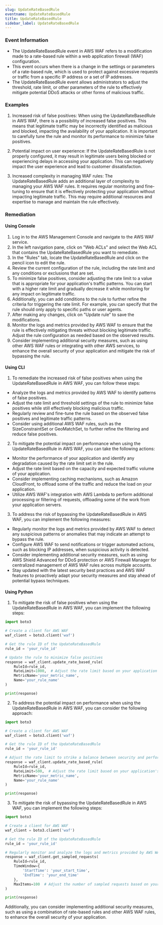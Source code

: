 ```yaml
--- 
slug: UpdateRateBasedRule
eventname: UpdateRateBasedRule
title: UpdateRateBasedRule
sidebar_label: UpdateRateBasedRule
---
```

                       
### Event Information

- The UpdateRateBasedRule event in AWS WAF refers to a modification made to a rate-based rule within a web application firewall (WAF) configuration.
- This event occurs when there is a change in the settings or parameters of a rate-based rule, which is used to protect against excessive requests or traffic from a specific IP address or a set of IP addresses.
- The UpdateRateBasedRule event allows administrators to adjust the threshold, rate limit, or other parameters of the rule to effectively mitigate potential DDoS attacks or other forms of malicious traffic.


### Examples

1. Increased risk of false positives: When using the UpdateRateBasedRule in AWS WAF, there is a possibility of increased false positives. This means that legitimate traffic may be incorrectly identified as malicious and blocked, impacting the availability of your application. It is important to carefully tune the rule and monitor its performance to minimize false positives.

2. Potential impact on user experience: If the UpdateRateBasedRule is not properly configured, it may result in legitimate users being blocked or experiencing delays in accessing your application. This can negatively impact the user experience and lead to customer dissatisfaction.

3. Increased complexity in managing WAF rules: The UpdateRateBasedRule adds an additional layer of complexity to managing your AWS WAF rules. It requires regular monitoring and fine-tuning to ensure that it is effectively protecting your application without impacting legitimate traffic. This may require additional resources and expertise to manage and maintain the rule effectively.

### Remediation

#### Using Console

1. Log in to the AWS Management Console and navigate to the AWS WAF service.
2. In the left navigation pane, click on "Web ACLs" and select the Web ACL that contains the UpdateRateBasedRule you want to remediate.
3. In the "Rules" tab, locate the UpdateRateBasedRule and click on the pencil icon to edit the rule.
4. Review the current configuration of the rule, including the rate limit and any conditions or exclusions that are set.
5. To minimize false positives, consider adjusting the rate limit to a value that is appropriate for your application's traffic patterns. You can start with a higher rate limit and gradually decrease it while monitoring for any impact on legitimate traffic.
6. Additionally, you can add conditions to the rule to further refine the criteria for triggering the rate limit. For example, you can specify that the rule should only apply to specific paths or user agents.
7. After making any changes, click on "Update rule" to save the modifications.
8. Monitor the logs and metrics provided by AWS WAF to ensure that the rule is effectively mitigating threats without blocking legitimate traffic. Adjust the rule configuration as needed based on the observed results.
9. Consider implementing additional security measures, such as using other AWS WAF rules or integrating with other AWS services, to enhance the overall security of your application and mitigate the risk of bypassing the rule.

#### Using CLI

1. To remediate the increased risk of false positives when using the UpdateRateBasedRule in AWS WAF, you can follow these steps:

- Analyze the logs and metrics provided by AWS WAF to identify patterns of false positives.
- Adjust the rate limit and threshold settings of the rule to minimize false positives while still effectively blocking malicious traffic.
- Regularly review and fine-tune the rule based on the observed false positives and legitimate traffic patterns.
- Consider using additional AWS WAF rules, such as the SizeConstraintSet or GeoMatchSet, to further refine the filtering and reduce false positives.

2. To mitigate the potential impact on performance when using the UpdateRateBasedRule in AWS WAF, you can take the following actions:

- Monitor the performance of your application and identify any degradation caused by the rate limit set in the rule.
- Adjust the rate limit based on the capacity and expected traffic volume of your application.
- Consider implementing caching mechanisms, such as Amazon CloudFront, to offload some of the traffic and reduce the load on your application.
- Utilize AWS WAF's integration with AWS Lambda to perform additional processing or filtering of requests, offloading some of the work from your application servers.

3. To address the risk of bypassing the UpdateRateBasedRule in AWS WAF, you can implement the following measures:

- Regularly monitor the logs and metrics provided by AWS WAF to detect any suspicious patterns or anomalies that may indicate an attempt to bypass the rule.
- Configure AWS WAF to send notifications or trigger automated actions, such as blocking IP addresses, when suspicious activity is detected.
- Consider implementing additional security measures, such as using AWS Shield Advanced for DDoS protection or AWS Firewall Manager for centralized management of AWS WAF rules across multiple accounts.
- Stay updated with the latest security best practices and AWS WAF features to proactively adapt your security measures and stay ahead of potential bypass techniques.

#### Using Python

1. To mitigate the risk of false positives when using the UpdateRateBasedRule in AWS WAF, you can implement the following steps:

```python
import boto3

# Create a client for AWS WAF
waf_client = boto3.client('waf')

# Get the rule ID of the UpdateRateBasedRule
rule_id = 'your_rule_id'

# Update the rule to minimize false positives
response = waf_client.update_rate_based_rule(
    RuleId=rule_id,
    RateLimit=1000,  # Adjust the rate limit based on your application's requirements
    MetricName='your_metric_name',
    Name='your_rule_name'
)

print(response)
```

2. To address the potential impact on performance when using the UpdateRateBasedRule in AWS WAF, you can consider the following approach:

```python
import boto3

# Create a client for AWS WAF
waf_client = boto3.client('waf')

# Get the rule ID of the UpdateRateBasedRule
rule_id = 'your_rule_id'

# Adjust the rate limit to strike a balance between security and performance
response = waf_client.update_rate_based_rule(
    RuleId=rule_id,
    RateLimit=500,  # Adjust the rate limit based on your application's performance requirements
    MetricName='your_metric_name',
    Name='your_rule_name'
)

print(response)
```

3. To mitigate the risk of bypassing the UpdateRateBasedRule in AWS WAF, you can implement the following steps:

```python
import boto3

# Create a client for AWS WAF
waf_client = boto3.client('waf')

# Get the rule ID of the UpdateRateBasedRule
rule_id = 'your_rule_id'

# Regularly monitor and analyze the logs and metrics provided by AWS WAF
response = waf_client.get_sampled_requests(
    RuleId=rule_id,
    TimeWindow={
        'StartTime': 'your_start_time',
        'EndTime': 'your_end_time'
    },
    MaxItems=100  # Adjust the number of sampled requests based on your monitoring requirements
)

print(response)
```

Additionally, you can consider implementing additional security measures, such as using a combination of rate-based rules and other AWS WAF rules, to enhance the overall security of your application.


 
